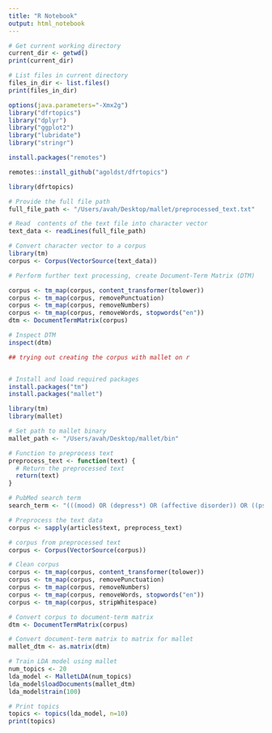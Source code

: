 ```yaml
---
title: "R Notebook"
output: html_notebook
---
```


```r
# Get current working directory
current_dir <- getwd()
print(current_dir)

# List files in current directory
files_in_dir <- list.files()
print(files_in_dir)
```
```r
options(java.parameters="-Xmx2g")
library("dfrtopics")
library("dplyr")
library("ggplot2")
library("lubridate")
library("stringr")
```

```r
install.packages("remotes")
```
```r
remotes::install_github("agoldst/dfrtopics")
```
```r
library(dfrtopics)
```

```r
# Provide the full file path
full_file_path <- "/Users/avah/Desktop/mallet/preprocessed_text.txt"

# Read  contents of the text file into character vector
text_data <- readLines(full_file_path)

# Convert character vector to a corpus
library(tm)
corpus <- Corpus(VectorSource(text_data))

# Perform further text processing, create Document-Term Matrix (DTM)

corpus <- tm_map(corpus, content_transformer(tolower))
corpus <- tm_map(corpus, removePunctuation)
corpus <- tm_map(corpus, removeNumbers)
corpus <- tm_map(corpus, removeWords, stopwords("en"))
dtm <- DocumentTermMatrix(corpus)

# Inspect DTM
inspect(dtm)
```
```r
## trying out creating the corpus with mallet on r


# Install and load required packages
install.packages("tm")
install.packages("mallet")

library(tm)
library(mallet)

# Set path to mallet binary
mallet_path <- "/Users/avah/Desktop/mallet/bin"

# Function to preprocess text
preprocess_text <- function(text) {
  # Return the preprocessed text
  return(text)
}

# PubMed search term
search_term <- "(((mood) OR (depress*) OR (affective disorder)) OR ((psychosis) OR (schizo*) OR (psychotic))) AND ((psychedelic) OR (hallucinogen) OR (entheogen) OR (hallucinogenic) OR (psychotropic)) AND (2014/2024[Date - Publication])"

# Preprocess the text data
corpus <- sapply(articles$text, preprocess_text)

# corpus from preprocessed text
corpus <- Corpus(VectorSource(corpus))

# Clean corpus
corpus <- tm_map(corpus, content_transformer(tolower))
corpus <- tm_map(corpus, removePunctuation)
corpus <- tm_map(corpus, removeNumbers)
corpus <- tm_map(corpus, removeWords, stopwords("en"))
corpus <- tm_map(corpus, stripWhitespace)

# Convert corpus to document-term matrix
dtm <- DocumentTermMatrix(corpus)

# Convert document-term matrix to matrix for mallet
mallet_dtm <- as.matrix(dtm)

# Train LDA model using mallet
num_topics <- 20
lda_model <- MalletLDA(num_topics)
lda_model$loadDocuments(mallet_dtm)
lda_model$train(100)

# Print topics
topics <- topics(lda_model, n=10)
print(topics)
```